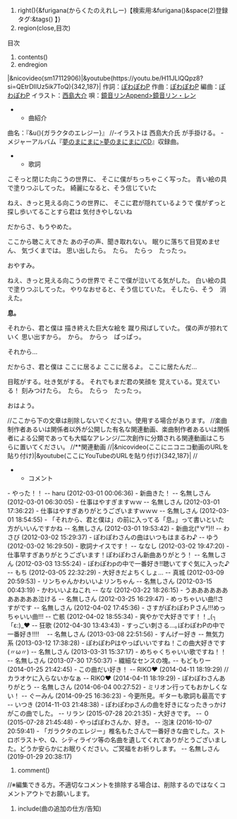#right(){&furigana(からくたのえれしー)【検索用:&furigana()&space(2)登録タグ:&tags() 】}
#region(close,目次)
目次
#contents()
#endregion
|&nicovideo(sm17112906)|&youtube(https://youtu.be/H11JLlQQpz8?si=QEtrDIIUz5ik7ToQ){342,187}|
作詞：[[ぽわぽわP]]
作曲：[[ぽわぽわP]]
編曲：[[ぽわぽわP]]
イラスト：[[西島大介]]
唄：[[鏡音リンAppend>鏡音リン・レン]]

**曲紹介
曲名：『&u(){ガラクタのエレジー}』
//-イラストは 西島大介氏 が手掛ける。
-メジャーアルバム『[[夢のまにまに>夢のまにまに/CD]]』収録曲。

**歌詞
こそっと閉じた向こうの世界に、
そこに僕がちっちゃこく写った。
青い絵の具で塗りつぶしてった。
綺麗になると、そう信じていた

ねえ、きっと見える向こうの世界に、
そこに君が隠れているようで
僕がずっと探し歩いてることすら君は
気付きやしないね

だからさ、もうやめた。

ここから聴こえてきた
あの子の声、聞き取れない。
眠りに落ちて目覚めません、
気づくまでは。
思い出したら。　たら。　たらっ　たったっ。

おやすみ。

ねえ、きっと見える向こうの世界で
そこで僕が泣いてる気がした。
白い絵の具で塗りつぶしてった。
やりなおせると、そう信じていた。
そしたら、そう　消えた。

'''息。'''

それから、君と僕は
描き終えた巨大な絵を
蹴り飛ばしていた。
僕の声が掠れていく
思い出すから。　から。　からっ　ぱっぱっ。

それから…

だからさ、君と僕は
ここに居るよ
ここに居るよ。
ここに居たんだ…

目眩がする。吐き気がする。
それでもまだ君の笑顔を
覚えている。覚えている！
刻みつけたら。　たら。　たらっ　たったっ。

おはよう。

//ここから下の文章は削除しないでください。使用する場合があります。
//楽曲制作者あるいは関係者以外が公開した有名な関連動画、楽曲制作者あるいは関係者による公開であっても大幅なアレンジ/二次創作に分類される関連動画はこちらに置いてください。
//**関連動画
//|&nicovideo(ここにニコニコ動画のURLを貼り付け)|&youtube(ここにYouTubeのURLを貼り付け){342,187}|
//
**コメント
- やった！！  -- haru  (2012-03-01 00:06:36)
- 新曲きた！  -- 名無しさん  (2012-03-01 06:30:05)
- 仕事はやすぎますｗｗ  -- 名無しさん  (2012-03-01 17:36:22)
- 仕事はやすぎありがとうございますｗｗｗ  -- 名無しさん  (2012-03-01 18:54:55)
- 「それから、君と僕は」の前に入ってる「息。」って書いといた方がいいんですかね  -- 名無しさん  (2012-03-01 19:53:42)
- 新曲北(°∀°)!!  -- わさび  (2012-03-02 15:29:37)
- ぽわぽわさんの曲はいつもはまるわ♪  -- ゆう  (2012-03-02 16:29:50)
- 歌詞ナイスです！  -- ななし  (2012-03-02 19:47:20)
- 仕事早すぎありがとうございます！ぽわぽわさん新曲ありがとう！  -- 名無しさん  (2012-03-03 13:55:24)
- ぽわぽわpの中で一番好き!!聴いてすぐ気に入った♪  -- もち  (2012-03-05 22:32:29)
- 大好きだよちくしょ…  -- 真城  (2012-03-09 20:59:53)
- リンちゃんかわいいよリンちゃん  -- 名無しさん  (2012-03-15 00:43:19)
- かわいいよねこれ  -- なな  (2012-03-22 18:26:15)
- うあああああああああああ泣ける  -- 名無しさん  (2012-03-25 16:29:47)
- めっちゃいい曲!!さすがです  -- 名無しさん  (2012-04-02 17:45:36)
- さすがぽわぽわＰさん!!!めっちゃいい曲!!!  -- 亡骸  (2012-04-02 18:55:34)
- 爽やかで大好きです！！_(┐「ε:)_❤  -- 狂歌  (2012-04-30 13:43:43)
- すっごい刺さる...｡ぽわぽわPの中で一番好き!!!!　  -- 名無しさん  (2013-03-08 22:51:56)
- すんげー好き  -- 無気力系  (2013-03-12 17:38:28)
- ぽわぽわPはやっぱいいですね！この曲大好きです(〃ω〃)  -- 名無しさん  (2013-03-31 15:37:17)
- めちゃくちゃいい歌ですね！！  -- 名無しさん  (2013-07-30 17:50:37)
- 繊細なセンスの塊｡  -- もどもりー  (2014-01-25 21:42:45)
- この曲だい好き！  -- RIKO❤  (2014-04-11 18:19:29)
//カラオケに入らないかなぁ  -- RIKO❤  (2014-04-11 18:19:29)
- ぽわぽわさんありがとう  -- 名無しさん  (2014-06-04 00:27:52)
- ミリオン行ってもおかしくない！  -- ぐーみん  (2014-09-25 16:36:23)
- 今更所見。ギターも歌詞も最高です  -- いつき  (2014-11-03 21:48:38)
- ぽわぽわpさんの曲を好きになったきっかけがこの曲でした。  -- リラン  (2015-07-28 20:21:35)
- 大好きです。  -- ０  (2015-07-28 21:45:48)
- やっぱぽわさんか、好き。  -- 泡沫  (2016-10-07 20:59:41)
- 「ガラクタのエレジー」椎名もたさんで一番好きな曲でした。ストロボラストや、Q、シティライツ等の名曲を遺してくれてありがとうございました。どうか安らかにお眠りください。ご冥福をお祈りします。  -- 名無しさん  (2019-01-29 20:38:17)
#comment()

//※編集できる方。不適切なコメントを排除する場合は、削除するのではなくコメントアウトでお願いします。
#include(曲の追加の仕方/告知)